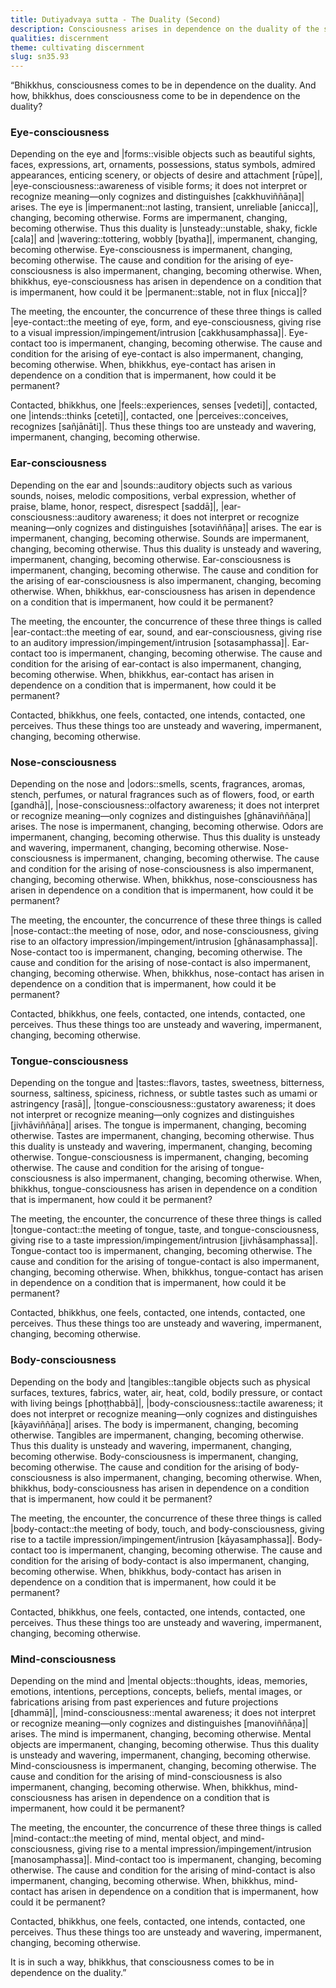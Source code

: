 ```yaml
---
title: Dutiyadvaya sutta - The Duality (Second)
description: Consciousness arises in dependence on the duality of the six sense bases and their respective objects. Contact arises through the meeting of these three things. Contacted, one feels, intends, and perceives.
qualities: discernment
theme: cultivating discernment
slug: sn35.93
---
```


“Bhikkhus, consciousness comes to be in dependence on the duality. And how, bhikkhus, does consciousness come to be in dependence on the duality?

### Eye-consciousness

Depending on the eye and |forms::visible objects such as beautiful sights, faces, expressions, art, ornaments, possessions, status symbols, admired appearances, enticing scenery, or objects of desire and attachment [rūpe]|, |eye-consciousness::awareness of visible forms; it does not interpret or recognize meaning—only cognizes and distinguishes [cakkhuviññāṇa]| arises. The eye is |impermanent::not lasting, transient, unreliable [anicca]|, changing, becoming otherwise. Forms are impermanent, changing, becoming otherwise. Thus this duality is |unsteady::unstable, shaky, fickle [cala]| and |wavering::tottering, wobbly [byatha]|, impermanent, changing, becoming otherwise. Eye-consciousness is impermanent, changing, becoming otherwise. The cause and condition for the arising of eye-consciousness is also impermanent, changing, becoming otherwise. When, bhikkhus, eye-consciousness has arisen in dependence on a condition that is impermanent, how could it be |permanent::stable, not in flux [nicca]|?

The meeting, the encounter, the concurrence of these three things is called |eye-contact::the meeting of eye, form, and eye-consciousness, giving rise to a visual impression/impingement/intrusion [cakkhusamphassa]|. Eye-contact too is impermanent, changing, becoming otherwise. The cause and condition for the arising of eye-contact is also impermanent, changing, becoming otherwise. When, bhikkhus, eye-contact has arisen in dependence on a condition that is impermanent, how could it be permanent?

Contacted, bhikkhus, one |feels::experiences, senses [vedeti]|, contacted, one |intends::thinks [ceteti]|, contacted, one |perceives::conceives, recognizes [sañjānāti]|. Thus these things too are unsteady and wavering, impermanent, changing, becoming otherwise.

### Ear-consciousness

Depending on the ear and |sounds::auditory objects such as various sounds, noises, melodic compositions, verbal expression, whether of praise, blame, honor, respect, disrespect [saddā]|, |ear-consciousness::auditory awareness; it does not interpret or recognize meaning—only cognizes and distinguishes [sotaviññāṇa]| arises. The ear is impermanent, changing, becoming otherwise. Sounds are impermanent, changing, becoming otherwise. Thus this duality is unsteady and wavering, impermanent, changing, becoming otherwise. Ear-consciousness is impermanent, changing, becoming otherwise. The cause and condition for the arising of ear-consciousness is also impermanent, changing, becoming otherwise. When, bhikkhus, ear-consciousness has arisen in dependence on a condition that is impermanent, how could it be permanent?

The meeting, the encounter, the concurrence of these three things is called |ear-contact::the meeting of ear, sound, and ear-consciousness, giving rise to an auditory impression/impingement/intrusion [sotasamphassa]|. Ear-contact too is impermanent, changing, becoming otherwise. The cause and condition for the arising of ear-contact is also impermanent, changing, becoming otherwise. When, bhikkhus, ear-contact has arisen in dependence on a condition that is impermanent, how could it be permanent?

Contacted, bhikkhus, one feels, contacted, one intends, contacted, one perceives. Thus these things too are unsteady and wavering, impermanent, changing, becoming otherwise.

### Nose-consciousness

Depending on the nose and |odors::smells, scents, fragrances, aromas, stench, perfumes, or natural fragrances such as of flowers, food, or earth [gandhā]|, |nose-consciousness::olfactory awareness; it does not interpret or recognize meaning—only cognizes and distinguishes [ghānaviññāṇa]| arises. The nose is impermanent, changing, becoming otherwise. Odors are impermanent, changing, becoming otherwise. Thus this duality is unsteady and wavering, impermanent, changing, becoming otherwise. Nose-consciousness is impermanent, changing, becoming otherwise. The cause and condition for the arising of nose-consciousness is also impermanent, changing, becoming otherwise. When, bhikkhus, nose-consciousness has arisen in dependence on a condition that is impermanent, how could it be permanent?

The meeting, the encounter, the concurrence of these three things is called |nose-contact::the meeting of nose, odor, and nose-consciousness, giving rise to an olfactory impression/impingement/intrusion [ghānasamphassa]|. Nose-contact too is impermanent, changing, becoming otherwise. The cause and condition for the arising of nose-contact is also impermanent, changing, becoming otherwise. When, bhikkhus, nose-contact has arisen in dependence on a condition that is impermanent, how could it be permanent?

Contacted, bhikkhus, one feels, contacted, one intends, contacted, one perceives. Thus these things too are unsteady and wavering, impermanent, changing, becoming otherwise.

### Tongue-consciousness

Depending on the tongue and |tastes::flavors, tastes, sweetness, bitterness, sourness, saltiness, spiciness, richness, or subtle tastes such as umami or astringency [rasā]|, |tongue-consciousness::gustatory awareness; it does not interpret or recognize meaning—only cognizes and distinguishes [jivhāviññāṇa]| arises. The tongue is impermanent, changing, becoming otherwise. Tastes are impermanent, changing, becoming otherwise. Thus this duality is unsteady and wavering, impermanent, changing, becoming otherwise. Tongue-consciousness is impermanent, changing, becoming otherwise. The cause and condition for the arising of tongue-consciousness is also impermanent, changing, becoming otherwise. When, bhikkhus, tongue-consciousness has arisen in dependence on a condition that is impermanent, how could it be permanent?

The meeting, the encounter, the concurrence of these three things is called |tongue-contact::the meeting of tongue, taste, and tongue-consciousness, giving rise to a taste impression/impingement/intrusion [jivhāsamphassa]|. Tongue-contact too is impermanent, changing, becoming otherwise. The cause and condition for the arising of tongue-contact is also impermanent, changing, becoming otherwise. When, bhikkhus, tongue-contact has arisen in dependence on a condition that is impermanent, how could it be permanent?

Contacted, bhikkhus, one feels, contacted, one intends, contacted, one perceives. Thus these things too are unsteady and wavering, impermanent, changing, becoming otherwise.

### Body-consciousness

Depending on the body and |tangibles::tangible objects such as physical surfaces, textures, fabrics, water, air, heat, cold, bodily pressure, or contact with living beings [phoṭṭhabbā]|, |body-consciousness::tactile awareness; it does not interpret or recognize meaning—only cognizes and distinguishes [kāyaviññāṇa]| arises. The body is impermanent, changing, becoming otherwise. Tangibles are impermanent, changing, becoming otherwise. Thus this duality is unsteady and wavering, impermanent, changing, becoming otherwise. Body-consciousness is impermanent, changing, becoming otherwise. The cause and condition for the arising of body-consciousness is also impermanent, changing, becoming otherwise. When, bhikkhus, body-consciousness has arisen in dependence on a condition that is impermanent, how could it be permanent?

The meeting, the encounter, the concurrence of these three things is called |body-contact::the meeting of body, touch, and body-consciousness, giving rise to a tactile impression/impingement/intrusion [kāyasamphassa]|. Body-contact too is impermanent, changing, becoming otherwise. The cause and condition for the arising of body-contact is also impermanent, changing, becoming otherwise. When, bhikkhus, body-contact has arisen in dependence on a condition that is impermanent, how could it be permanent?

Contacted, bhikkhus, one feels, contacted, one intends, contacted, one perceives. Thus these things too are unsteady and wavering, impermanent, changing, becoming otherwise.

### Mind-consciousness

Depending on the mind and |mental objects::thoughts, ideas, memories, emotions, intentions, perceptions, concepts, beliefs, mental images, or fabrications arising from past experiences and future projections [dhammā]|, |mind-consciousness::mental awareness; it does not interpret or recognize meaning—only cognizes and distinguishes [manoviññāṇa]| arises. The mind is impermanent, changing, becoming otherwise. Mental objects are impermanent, changing, becoming otherwise. Thus this duality is unsteady and wavering, impermanent, changing, becoming otherwise. Mind-consciousness is impermanent, changing, becoming otherwise. The cause and condition for the arising of mind-consciousness is also impermanent, changing, becoming otherwise. When, bhikkhus, mind-consciousness has arisen in dependence on a condition that is impermanent, how could it be permanent?

The meeting, the encounter, the concurrence of these three things is called |mind-contact::the meeting of mind, mental object, and mind-consciousness, giving rise to a mental impression/impingement/intrusion [manosamphassa]|. Mind-contact too is impermanent, changing, becoming otherwise. The cause and condition for the arising of mind-contact is also impermanent, changing, becoming otherwise. When, bhikkhus, mind-contact has arisen in dependence on a condition that is impermanent, how could it be permanent?

Contacted, bhikkhus, one feels, contacted, one intends, contacted, one perceives. Thus these things too are unsteady and wavering, impermanent, changing, becoming otherwise.

It is in such a way, bhikkhus, that consciousness comes to be in dependence on the duality.”